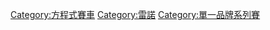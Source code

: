 {{Commons cat|Formula Renault}}
{{Cat main|雷諾方程式}}

[[Category:方程式賽車|Category:方程式賽車]]
[[Category:雷諾|Category:雷諾]]
[[Category:單一品牌系列賽|Category:單一品牌系列賽]]